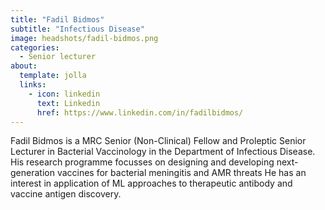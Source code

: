 ```yaml
---
title: "Fadil Bidmos"
subtitle: "Infectious Disease"
image: headshots/fadil-bidmos.png
categories:
  - Senior lecturer
about:
  template: jolla
  links:
    - icon: linkedin
      text: Linkedin
      href: https://www.linkedin.com/in/fadilbidmos/
---
```


Fadil Bidmos is a MRC Senior (Non-Clinical) Fellow and Proleptic Senior Lecturer in Bacterial Vaccinology in the Department of Infectious Disease. His research programme focusses on designing and developing next-generation vaccines for bacterial meningitis and AMR threats He has an interest in application of ML approaches to therapeutic antibody and vaccine antigen discovery. 
